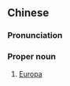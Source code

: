 {{also|木卫二}}
==Chinese==
{{zh-forms|s=木卫二}}

===Pronunciation===
{{zh-pron
|m=Mùwèi'èr
|cat=pn
}}

===Proper noun===
{{zh-proper noun}}

# {{lb|zh|astronomy}} [[Europa]]